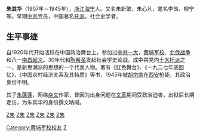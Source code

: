 '''朱其华'''（1907年－1945年），[[浙江|浙江]][[海宁|海宁]]人。又名朱新繁，朱心凡，笔名李昂、柳宁等。早期[[中共|中共]]党员，中国著名[[托派|托派]]，社会史学者。

== 生平事迹 ==
自1920年代开始活跃在中国政治舞台上，参加过[[中共一大|中共一大]]，[[黄埔军校|黄埔军校]]、[[北伐战争|北伐战争]]和八一[[南昌起义|南昌起义]]。30年代和[[陶希圣|陶希圣]]发起社会学史论战，成中共党内[[十大托派|十大托派]]之一，是新思潮派的思想的一个代表人物。著有《红色舞台》、《一九二七年底回忆》、《中国农村经济关系及其特质》等书，1945年被[[胡宗南|胡宗南]]在[[西安|西安]]枪毙，其政治身份不明。

其子[[朱蓬蓬|朱蓬蓬]]，网络[[杂文|杂文]]作家，曾因为出身问题在[[文革|文革]]期间受政治迫害，出狱后长期走访，为朱其华的身份撰文呐喊。

[[category:1904年出生|Z朱]]
[[category:1945年逝世|Z朱]]
[[category:嘉兴人|Z朱]]
[[category:中国共产党党员|Z朱]]
[[category:中国历史学家|Z朱]]
[[category:中国政治学家|Z朱]]
[[Category:黄埔军校校友|Category:黄埔军校校友]]
[[Category:中國托洛茨基主義者|Z]]
